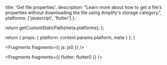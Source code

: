 
  title: 'Get file properties',
  description:
    "Learn more about how to get a file's properties without downloading the file using Amplify's storage category.",
  platforms: ['javascript', 'flutter']
};

  return getCustomStaticPath(meta.platforms);
};

  return {
    props: {
      platform: context.params.platform,
      meta
    }
  };
}


<Fragments fragments={{ js: js0 }} />


<Fragments fragments={{ flutter: flutter0 }} />
